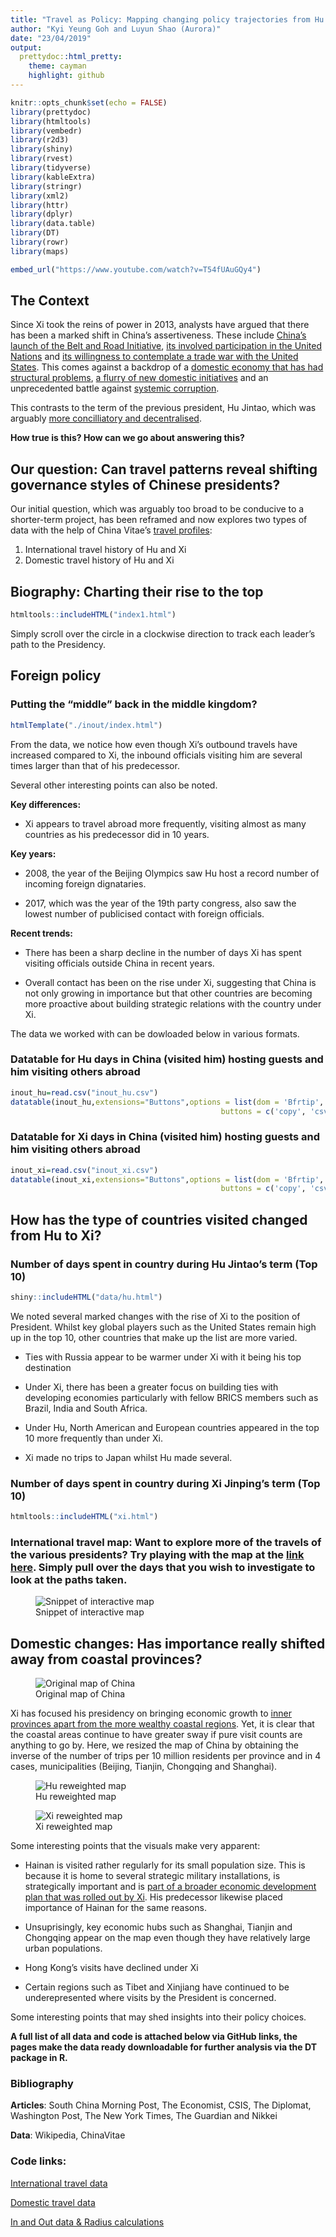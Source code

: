 ```yaml
---
title: "Travel as Policy: Mapping changing policy trajectories from Hu Jintao to Xi Jinping"
author: "Kyi Yeung Goh and Luyun Shao (Aurora)"
date: "23/04/2019"
output:
  prettydoc::html_pretty:
    theme: cayman
    highlight: github
---
```


```r
knitr::opts_chunk$set(echo = FALSE)
library(prettydoc)
library(htmltools)
library(vembedr)
library(r2d3)
library(shiny)
library(rvest)
library(tidyverse)
library(kableExtra)
library(stringr)
library(xml2)
library(httr)
library(dplyr)
library(data.table)
library(DT)
library(rowr)
library(maps)
```

```r
embed_url("https://www.youtube.com/watch?v=T54fUAuGQy4")
```

## The Context
Since Xi took the reins of power in 2013, analysts have argued that there has been a marked shift in China's assertiveness. These include [China's launch of the Belt and Road Initiative](https://www.nytimes.com/interactive/2018/11/18/world/asia/world-built-by-china.html), [its involved participation in the United Nations](https://www.theguardian.com/world/2018/sep/24/china-starts-to-assert-its-world-view-at-un-as-influence-grows) and [its willingness to contemplate a trade war with the United States](https://www.scmp.com/economy/china-economy/article/2165860/xi-jinping-says-trade-war-pushes-china-rely-itself-and-thats). This comes against a backdrop of a [domestic economy that has had structural problems](https://asia.nikkei.com/Opinion/Nikkei-Editorial/The-problems-facing-China-s-healthy-economy), [a flurry of new domestic initiatives](https://www.washingtonpost.com/business/chinas-two-child-policy/2018/06/06/05d13f54-69bf-11e8-a335-c4503d041eaf_story.html?utm_term=.7c4c61699238) and an unprecedented battle against [systemic corruption](https://chinapower.csis.org/can-xi-jinpings-anti-corruption-campaign-succeed/).

This contrasts to the term of the previous president, Hu Jintao, which was arguably [more concilliatory and decentralised](https://thediplomat.com/2017/10/speaking-up-for-yesterdays-man-remembering-hu-jintao/). 

**How true is this? How can we go about answering this? **

## Our question: Can travel patterns reveal shifting governance styles of Chinese presidents?

Our initial question, which was arguably too broad to be conducive to a shorter-term project, has been reframed and now explores two types of data with the help of China Vitae's [travel profiles](http://www.chinavitae.com/vip/index.php?mode=events&type=cv&id=19&filter_year=2011): 

1. International travel history of Hu and Xi
2. Domestic travel history of Hu and Xi

## Biography: Charting their rise to the top

```r
htmltools::includeHTML("index1.html")
```

Simply scroll over the circle in a clockwise direction to track each leader's path to the Presidency. 

## Foreign policy

### Putting the "middle" back in the middle kingdom?
```r
htmlTemplate("./inout/index.html")
```

From the data, we notice how even though Xi's outbound travels have increased compared to Xi, the inbound officials visiting him are several times larger than that of his predecessor. 

Several other interesting points can also be noted.

**Key differences: **

* Xi appears to travel abroad more frequently, visiting almost as many countries as his predecessor did in 10 years. 

**Key years:**

* 2008, the year of the Beijing Olympics saw Hu host a record number of incoming foreign dignataries. 

* 2017, which was the year of the 19th party congress, also saw the lowest number of publicised contact with foreign officials.

**Recent trends: **

* There has been a sharp decline in the number of days Xi has spent visiting officials outside China in recent years.

* Overall contact has been on the rise under Xi, suggesting that China is not only growing in importance but that other countries are becoming more proactive about building strategic relations with the country under Xi. 

The data we worked with can be dowloaded below in various formats. 

### Datatable for Hu days in China (visited him) hosting guests and him visiting others abroad
```r
inout_hu=read.csv("inout_hu.csv")
datatable(inout_hu,extensions="Buttons",options = list(dom = 'Bfrtip',
                                               buttons = c('copy', 'csv', 'excel', 'pdf', 'print')))
```


### Datatable for Xi days in China (visited him) hosting guests and him visiting others abroad
```r
inout_xi=read.csv("inout_xi.csv")
datatable(inout_xi,extensions="Buttons",options = list(dom = 'Bfrtip',
                                               buttons = c('copy', 'csv', 'excel', 'pdf', 'print')))
```

## How has the type of countries visited changed from Hu to Xi?

### Number of days spent in country during Hu Jintao's term (Top 10)
```r
shiny::includeHTML("data/hu.html")
```

We noted several marked changes with the rise of Xi to the position of President. Whilst key global players such as the United States remain high up in the top 10, other countries that make up the list are more varied. 

* Ties with Russia appear to be warmer under Xi with it being his top destination 

* Under Xi, there has been a greater focus on building ties with developing economies particularly with fellow BRICS members such as Brazil, India and South Africa. 

* Under Hu, North American and European countries appeared in the top 10 more frequently than under Xi. 

* Xi made no trips to Japan whilst Hu made several. 

### Number of days spent in country during Xi Jinping's term (Top 10)
```r
htmltools::includeHTML("xi.html")
```

### International travel map: Want to explore more of the travels of the various presidents? Try playing with the map at the [link here](https://auroraluyunshao.github.io/Final_02_IntTravel/). Simply pull over the days that you wish to investigate to look at the paths taken.

![Snippet of interactive map](mapimage.png)
 

## Domestic changes: Has importance really shifted away from coastal provinces?

![Original map of China ](generic_map1.jpg)


Xi has focused his presidency on bringing economic growth to [inner provinces apart from the more wealthy coastal regions](https://www.economist.com/china/2016/10/01/rich-province-poor-province). Yet, it is clear that the coastal areas continue to have greater sway if pure visit counts are anything to go by. Here, we resized the map of China by obtaining the inverse of the number of trips per 10 million residents per province and in 4 cases, municipalities (Beijing, Tianjin, Chongqing and Shanghai).  

![Hu reweighted map](hu.jpg)

![Xi reweighted map](xi.jpg)

Some interesting points that the visuals make very apparent:

* Hainan is visited rather regularly for its small population size. This is because it is home to several strategic military installations, is strategically important and is [part of a broader economic development plan that was rolled out by Xi](https://www.scmp.com/comment/insight-opinion/article/2142721/balancing-act-ahead-hainan-after-xi-jinping-hands-it-crucial). His predecessor likewise placed importance of Hainan for the same reasons. 

* Unsuprisingly, key economic hubs such as Shanghai, Tianjin and Chongqing appear on the map even though they have relatively large urban populations. 

* Hong Kong's visits have declined under Xi 

* Certain regions such as Tibet and Xinjiang have continued to be underepresented where visits by the President is concerned. 

Some interesting points that may shed insights into their policy choices.


**A full list of all data and code is attached below via GitHub links, the pages make the data ready downloadable for further analysis via the DT package in R. **

### Bibliography
**Articles**: South China Morning Post, The Economist, CSIS, The Diplomat, Washington Post, The New York Times, The Guardian and Nikkei

**Data**: Wikipedia, ChinaVitae

### Code links:

[International travel data](https://kyiyeunggoh.github.io/Assignments%20/Final%20Project/China_President_International.html)

[Domestic travel data](kyiyeunggoh.github.io/Assignments /Final Project/China_President_Domestic.html)

[In and Out data & Radius calculations](kyiyeunggoh.github.io/Assignments /Final Project/China_InOut.html)
